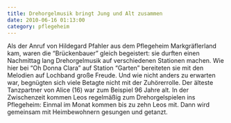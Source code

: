```yaml
---
title: Drehorgelmusik bringt Jung und Alt zusammen
date: 2010-06-16 01:13:00
category: pflegeheim
---
```


Als der Anruf von Hildegard Pfahler aus dem Pflegeheim Markgräflerland kam, waren die “Brückenbauer” gleich begeistert: sie durften einen Nachmittag lang Drehorgelmusik auf verschiedenen Stationen machen. Wie hier bei “Oh Donna Clara” auf Station “Garten” bereiteten sie mit den Melodien auf Lochband große Freude. Und wie nicht anders zu erwarten war, begnügten sich viele Betagte nicht mit der Zuhörerrolle. Der älteste Tanzpartner von Alice (16) war zum Beispiel 96 Jahre alt. In der Zwischenzeit kommen Leos regelmäßig zum Drehorgelspielen ins Pflegeheim: Einmal im Monat kommen bis zu zehn Leos mit. Dann wird gemeinsam mit Heimbewohnern gesungen und getanzt.
